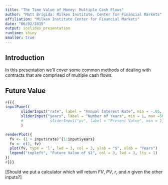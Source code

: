 ```yaml
---
title: "The Time Value of Money: Multiple Cash Flows"
author: "Matt Brigida: Milken Institute, Center for Financial Markets"
affiliation: "Milken Institute Center for Financial Markets"
date: "06/02/2015"
output: ioslides_presentation
runtime: shiny
smaller: true
---
```


## Introduction

In this presentation we'll cover some common methods of dealing with contracts that are comprised of multiple cash flows.


## Future Value
```r
#{{{
inputPanel(
	   sliderInput("rate", label = "Annual Interest Rate", min = -.05, max =0.5, step = .01, value = .05),
	   sliderInput("years", label = "Number of Years", min = 1, max =50, step = 1, value = 10)
	   #            sliderInput("pv", label = "Present Value", min = 1, max =50, step = 1, value = 10),
	   )

renderPlot({
  fv <- (1 + input$rate)^{1:input$years}
  fv <- c(1, fv)
  plot(fv, type = 'l', lwd = 3, col = 3, ylab = "$", xlab = "Years")
  legend("topleft", "Future Value of $1", col = 3, lwd = 3, lty = 1)
})
#}}}
```


[Should we put a calculator which will return *FV*, *PV*, *r*, and *n* given the other inputs?]

<!---
```r
#{{{
# inputPanel(
#            sliderInput("corr", label = "Stock Correlation", min = -1, max =1, step = 1, value = 1)
#            )
# 
# renderPlot({
#   par(mfrow = c(2,1), mai = c(.1,.8,.3,.1))
#   x <- seq(0, 2 * pi, by = .01)
#   plot(0.25 * sin(x), type = 'l', lwd = 2, col = 3, ylab = "Asset Return", ylim = c(-.3, .3), xlab = "", xaxt = 'n')
# legend("topright", c("Stock 1", "Stock 2"), col = c(3, 4), lwd = c(2,2), lty = c(1,2))
# 
#   y <- 0
#   if (input$corr == -1){
#     lines(-0.25 * sin(x), type = 'l', lwd = 2, col = 4, lty = 2)
#   } else {
#     if (input$corr == 0){
#       lines(0.25 * cos(x), type = 'l', lwd = 2, col = 4, lty = 2)
#     } else {
#       lines(0.25 * sin(x), type = 'l', lwd = 2, col = 4, lty = 2)
#     }
#   }
# 
#   if (input$corr == -1){
#     plot(0 * sin(x), ylim = c(-.3, .3), ylab = "Port. Return", type  = 'l', lwd = 2, xaxt = 'n', xlab = "Time")
#   } else {
#     if (input$corr == 0){
#       plot(0.5 * 0.25 * sin(x), ylim = c(-.3, .3), ylab = "Port. Return", type  = 'l', lwd = 2, xaxt = 'n', xlab = "Time")
#     } else {
#       plot(0.25 * sin(x), ylim = c(-.3, .3), ylab = "Port. Return", type  = 'l', lwd = 2, xaxt = 'n', xlab = "Time")
#     }
#   } 
#   })
#}}}
```
-->
